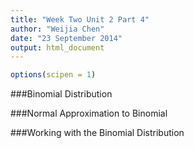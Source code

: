 ```yaml
---
title: "Week Two Unit 2 Part 4"
author: "Weijia Chen"
date: "23 September 2014"
output: html_document
---
```


```r
options(scipen = 1)
```

###Binomial Distribution

###Normal Approximation to Binomial

###Working with the Binomial Distribution